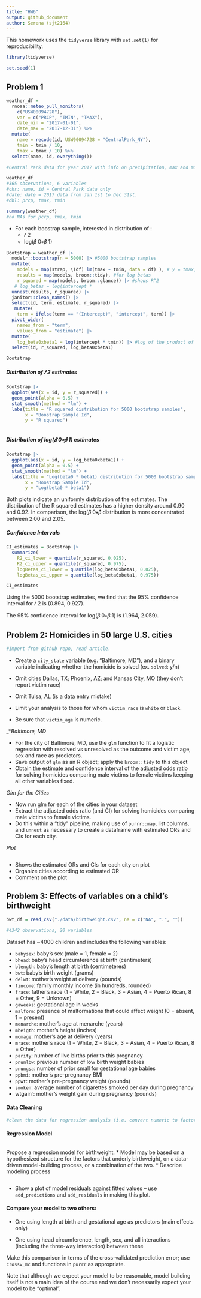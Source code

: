 ```yaml
---
title: "HW6"
output: github_document
author: Serena (sjt2164)
---
```


This homework uses the `tidyverse` library with `set.set(1)` for reproducibility.

```r
library(tidyverse)

set.seed(1)
```

## Problem 1

```r
weather_df = 
  rnoaa::meteo_pull_monitors(
    c("USW00094728"),
    var = c("PRCP", "TMIN", "TMAX"), 
    date_min = "2017-01-01",
    date_max = "2017-12-31") %>%
  mutate(
    name = recode(id, USW00094728 = "CentralPark_NY"),
    tmin = tmin / 10,
    tmax = tmax / 10) %>%
  select(name, id, everything())

#Central Park data for year 2017 with info on precipitation, max and min temp
```

```r
weather_df
#365 observations, 6 variables
#chr: name, id = Central Park data only
#date: date = 2017 data from Jan 1st to Dec 31st.
#dbl: prcp, tmax, tmin

summary(weather_df)
#no NAs for pcrp, tmax, tmin
```

* For each boostrap sample, interested in distribution of :
  * 𝑟̂ 2
  * log(𝛽̂ 0∗𝛽̂ 1)

```r
Bootstrap = weather_df |> 
  modelr::bootstrap(n = 5000) |> #5000 bootstrap samples 
  mutate(
    models = map(strap, \(df) lm(tmax ~ tmin, data = df) ), # y = tmax, x = tmin
    results = map(models, broom::tidy), #for log betas
    r_squared = map(models, broom::glance)) |> #shows R^2
   # log_betas = log(intercept * 
  unnest(results, r_squared) |> 
  janitor::clean_names() |>
  select(id, term, estimate, r_squared) |>
   mutate(
    term = ifelse(term == "(Intercept)", "intercept", term)) |>
  pivot_wider(
    names_from = "term", 
    values_from = "estimate") |>
  mutate(
    log_beta0xbeta1 = log(intercept * tmin)) |> #log of the product of beta0 and beta1
  select(id, r_squared, log_beta0xbeta1)

Bootstrap
```

##### Distribution of 𝑟̂ 2 estimates

```r
Bootstrap |>
  ggplot(aes(x = id, y = r_squared)) + 
  geom_point(alpha = 0.5) +
  stat_smooth(method = "lm") +
  labs(title = "R squared distribution for 5000 bootstrap samples",
       x = "Boostrap Sample Id",
       y = "R squared") 
  
```

##### Distribution of log(𝛽̂ 0∗𝛽̂ 1) estimates

```r
Bootstrap |>
  ggplot(aes(x = id, y = log_beta0xbeta1)) + 
  geom_point(alpha = 0.5) +
  stat_smooth(method = "lm") +
  labs(title = "Log(beta0 * beta1) distribution for 5000 bootstrap samples",
       x = "Boostrap Sample Id",
       y = "Log(beta0 * beta1") 

```

Both plots indicate an uniformly distribution of the estimates. The distribution of the R squared estimates has a higher density around 0.90 and 0.92. In comparison, the  log(𝛽̂ 0∗𝛽̂ distribution is more concentrated between 2.00 and 2.05. 
       
       
##### Confidence Intervals

```r
CI_estimates = Bootstrap |> 
  summarize(
    R2_ci_lower = quantile(r_squared, 0.025), 
    R2_ci_upper = quantile(r_squared, 0.975),
    logBetas_ci_lower = quantile(log_beta0xbeta1, 0.025), 
    logBetas_ci_upper = quantile(log_beta0xbeta1, 0.975)) 

CI_estimates
```


Using the 5000 bootstrap estimates, we find that the 95% confidence interval for 𝑟̂ 2 is (0.894, 0.927).

The 95% confidence interval for log(𝛽̂ 0∗𝛽̂ 1) is (1.964, 2.059).


## Problem 2: Homicides in 50 large U.S. cities 

```r
#Import from github repo, read article.
```

* Create a `city_state` variable (e.g. “Baltimore, MD”), and a binary variable indicating whether the homicide is solved (ex. `solved`: y/n)

* Omit cities Dallas, TX; Phoenix, AZ; and Kansas City, MO (they don’t report victim race) 
* Omit Tulsa, AL (is a data entry mistake)
* Limit your analysis to those for whom `victim_race` is `white` or `black`. 
* Be sure that `victim_age` is numeric.

_*_Baltimore, MD_

* For the city of Baltimore, MD, use the `glm` function to fit a logistic regression with resolved vs unresolved as the outcome and victim age, sex and race as predictors. 
* Save output of `glm` as an R object; apply the `broom::tidy` to this object
* Obtain the estimate and confidence interval of the adjusted odds ratio for solving homicides comparing male victims to female victims keeping all other variables fixed.

_Glm for the Cities_

* Now run glm for each of the cities in your dataset
* Extract the adjusted odds ratio (and CI) for solving homicides comparing male victims to female victims. 
* Do this within a “tidy” pipeline, making use of `purrr::map`, list columns, and `unnest` as necessary to create a dataframe with estimated ORs and CIs for each city.

*Plot*

```r

```

* Shows the estimated ORs and CIs for each city on plot
* Organize cities according to estimated OR
* Comment on the plot

## Problem 3: Effects of variables on a child’s birthweight

```r

bwt_df = read_csv("./data/birthweight.csv", na = c("NA", ".", ""))

#4342 observations, 20 variables

```

Dataset has ~4000 children and includes the following variables:

* `babysex`: baby’s sex (male = 1, female = 2)
* `bhead`: baby’s head circumference at birth (centimeters)
* `blength`: baby’s length at birth (centimeteres)
* `bwt`: baby’s birth weight (grams)
* `delwt`: mother’s weight at delivery (pounds)
* `fincome`: family monthly income (in hundreds, rounded)
* `frace`: father’s race (1 = White, 2 = Black, 3 = Asian, 4 = Puerto Rican, 8 = Other, 9 = Unknown)
* `gaweeks`: gestational age in weeks
* `malform`: presence of malformations that could affect weight (0 = absent, 1 = present)
* `menarche`: mother’s age at menarche (years)
* `mheigth`: mother’s height (inches)
* `momage`: mother’s age at delivery (years)
* `mrace`: mother’s race (1 = White, 2 = Black, 3 = Asian, 4 = Puerto Rican, 8 = Other)
* `parity`: number of live births prior to this pregnancy
* `pnumlbw`: previous number of low birth weight babies
* `pnumgsa`: number of prior small for gestational age babies
* `ppbmi`: mother’s pre-pregnancy BMI
* `ppwt`: mother’s pre-pregnancy weight (pounds)
* `smoken`: average number of cigarettes smoked per day during pregnancy
* wtgain`: mother’s weight gain during pregnancy (pounds)

#### Data Cleaning
```r
#clean the data for regression analysis (i.e. convert numeric to factor where appropriate, check for missing data, etc.).
```

#### Regression Model

```r

```

Propose a regression model for birthweight. 
* Model may be based on a hypothesized structure for the factors that underly birthweight, on a data-driven model-building process, or a combination of the two. 
* Describe modeling process

```r

```

* Show a plot of model residuals against fitted values – use `add_predictions` and `add_residuals` in making this plot.

#### Compare your model to two others:

* One using length at birth and gestational age as predictors (main effects only)

* One using head circumference, length, sex, and all interactions (including the three-way interaction) between these

Make this comparison in terms of the cross-validated prediction error; use `crossv_mc` and functions in `purrr` as appropriate.

Note that although we expect your model to be reasonable, model building itself is not a main idea of the course and we don’t necessarily expect your model to be “optimal”.


